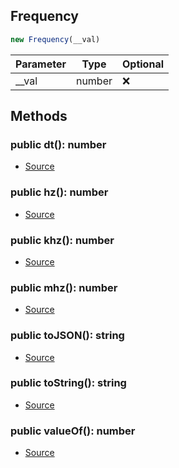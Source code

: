 ## Frequency


```typescript
new Frequency(__val)
```
| Parameter | Type | Optional |
| ----------- | ----------- | ----------- |
| __val | number | ❌ |




## Methods
### public dt(): number
- [Source](https://github.com/Androz2091/discord-player/blob/cd5cf97/packages/equalizer/src/utils/Frequency.ts#L19)
### public hz(): number
- [Source](https://github.com/Androz2091/discord-player/blob/cd5cf97/packages/equalizer/src/utils/Frequency.ts#L15)
### public khz(): number
- [Source](https://github.com/Androz2091/discord-player/blob/cd5cf97/packages/equalizer/src/utils/Frequency.ts#L7)
### public mhz(): number
- [Source](https://github.com/Androz2091/discord-player/blob/cd5cf97/packages/equalizer/src/utils/Frequency.ts#L11)
### public toJSON(): string
- [Source](https://github.com/Androz2091/discord-player/blob/cd5cf97/packages/equalizer/src/utils/Frequency.ts#L31)
### public toString(): string
- [Source](https://github.com/Androz2091/discord-player/blob/cd5cf97/packages/equalizer/src/utils/Frequency.ts#L27)
### public valueOf(): number
- [Source](https://github.com/Androz2091/discord-player/blob/cd5cf97/packages/equalizer/src/utils/Frequency.ts#L23)